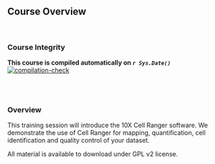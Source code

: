 ## Course Overview
<br>

### Course Integrity
**This course is compiled automatically on _`r Sys.Date()`_ **
<br>
[![compilation-check](https://github.com/RockefellerUniversity/CellRanger/actions/workflows/selfTest.yml/badge.svg)](https://github.com/RockefellerUniversity/CellRanger/actions/workflows/selfTest.yml)

<br>
<br>

### Overview

This  training session will introduce the 10X Cell Ranger software. We demonstrate the use of Cell Ranger for mapping, quantification, cell identification and quality control of your dataset. 

All material is available to download under GPL v2 license.

